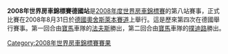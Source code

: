 {{Unreferenced|time=2012-03-19T09:40:09+00:00 }} 

'''2008年世界房車錦標賽德國站'''是[[2008年度世界房車錦標賽|2008年度世界房車錦標賽]]的第八站賽事，正式比賽在2008年8月31日於[[德國|德國]][[奧舍斯萊本賽道|奧舍斯萊本賽道]]上舉行。這是歷來第四次在德國舉行賽事。第一回合由[[寶馬|寶馬]]車隊的[[法夫斯|法夫斯]]勝出，第二回合由[[寶馬|寶馬]]車隊的[[撲迪路|撲迪路]]勝出。

{{WTCC-stub}}

{{WTCC race
|Name_of_race=世界房車錦標賽德國站
|Year_of_race=2008
|Previous_race_in_season=[[2008年世界房車錦標賽葡萄牙站|2008年世界房車錦標賽葡萄牙站]]
|Next_race_in_season=[[2008年世界房車錦標賽歐洲站|2008年世界房車錦標賽歐洲站]]
|Previous_year's_race=[[2007年世界房車錦標賽德國站|2007年世界房車錦標賽德國站]]
|Next_year's_race=[[2009年世界房車錦標賽德國站|2009年世界房車錦標賽德國站]]
}}

[[Category:2008年世界房車錦標賽賽果|Category:2008年世界房車錦標賽賽果]]
